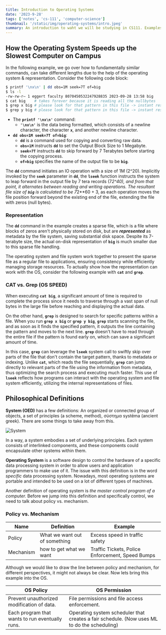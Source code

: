 ```yaml
---
title: Introduction to Operating Systems
date: '2023-9-28'
tags: ['notes', 'cs-111', 'computer-science']
thumbnail: '/static/img/operating-systems/intro.jpeg'
summary: An introduction to waht we will be studying in CS111. Examples & Philosophy.
---
```


## How the Operating System Speeds up the Slowest Computer on Campus

In the following example, we go over how to fundamentally similar commands, can take different lengths due to the help of the operating system & representation. Consider the following code block:

```bash
$ printf '\nx\n' | dd obs=1M seek=7T of=big
$ ls -l
-rw-rw-r— 1 eggert faculty 8070450532247928835 2023-09-28 13:58 big
$ cat big    # takes forever because it is reading all the nullbytes
$ grep x big # please look for that pattern in this file -> instant response
$ grep y big # please look for that pattern in this file -> instant response
```

- The **`printf '\nx\n'`** command:
  - **`'\nx\n'`** is the data being formatted, which consists of a newline character, the character **`x`**, and another newline character.
- **`dd obs=1M seek=7T of=big`**:
  - **`dd`** is a command used for copying and converting raw data.
  - **`obs=1M`** instructs **`dd`** to set the Output Block Size to 1 Megabyte.
  - **`seek=7T`** instructs **`dd`** to skip forward by 7 Terabytes before starting the copying process.
  - **`of=big`** specifies the name of the output file to be **`big`**.

The **`dd`** command initiates an IO operation with a size of 1M (2^20). Implicitly invoked by the **`seek`** parameter in **`dd`**, the **`lseek`** function instructs the system to leap forward in the output file by 7 tera records (7*2^40), and from that point, it alternates between reading and writing operations. The resultant file size of **`big`** is calculated to be 7*2\*\*60 + 3, as each operation moves the file position forward beyond the existing end of the file, extending the file with zeros (null bytes).

### Representation

The **`dd`** command in the example creates a sparse file, which is a file where blocks of zeros aren't physically stored on disk, but are **_represented_** as metadata by the file system, saving substantial disk space. Despite its 7-terabyte size, the actual on-disk representation of **`big`** is much smaller due to this sparse file handling.

The operating system and file system work together to present the sparse file as a regular file to applications, ensuring consistency while efficiently managing storage resources. To actually show how the representation can work with the OS, consider the following example with **`cat`** and **`grep`**.

### CAT vs. Grep (OS SPEED)

When executing **`cat big`**, a significant amount of time is required to complete the process since it needs to traverse through a vast span of null bytes in the large file before reaching and displaying the actual data.

On the other hand, **`grep`** is designed to search for specific patterns within a file. When you run **`grep x big`** or **`grep y big`**, **`grep`** starts scanning the file, and as soon as it finds the specified pattern, it outputs the line containing the pattern and moves to the next line. **`grep`** doesn't have to read through the entire file if the pattern is found early on, which can save a significant amount of time.

In this case, **`grep`** can leverage the **`lseek`** system call to swiftly skip over parts of the file that don't contain the target pattern, thanks to metadata or indexing. Unlike **`cat`**, which reads the file sequentially, **`grep`** can jump directly to relevant parts of the file using the information from metadata, thus optimizing the search process and executing much faster. This use of **`lseek`** reflects how programs can interact with the operating system and file system efficiently, utilizing the internal representations of files.

## Philosophical Definitions

**System (OED)** has a few definitions: An organized or connected group of objects, a set of principles (a scheme, method), σύστημα systēma (ancient greek). There are some things to take away from this.

![System](https://leadstaracademy.com/wp-content/uploads/2020/09/system-characteristics.jpg)

In a way, a system embodies a set of underlying principles. Each system consists of interlinked components, and these components could encapsulate other systems within them.

**Operating System** is a software design to control the hardware of a specific data processing system in order to allow users and application programmers to make use of it. The issue with this definition is in the word _specific_ data processing system. Nowadays, most operating systems are portable and intended to be used on a lot of different types of machines.

Another definition of operating system is _the master control program of a computer._ Before we jump into this definition and specifically control, we need to talk about policy vs. mechanism.

### Policy vs. Mechanism

| Name      | Definition                    | Example                                          |
| --------- | ----------------------------- | ------------------------------------------------ |
| Policy    | What we want out of something | Excess speed in traffic safety                   |
| Mechanism | how to get what we want       | Traffic Tickets, Police Enforcement, Speed Bumps |

Although we would like to draw the line between policy and mechanism, for different perspectives, it might not always be clear. Now lets bring this example into the OS.

| OS Policy                                       | OS Permission                                                                               |
| ----------------------------------------------- | ------------------------------------------------------------------------------------------- |
| Prevent unauthorized modification of data.      | File permissions and file access enforcement.                                               |
| Each program that wants to run eventually runs. | Operating system scheduler that creates a fair schedule. (Now uses ML to do the scheduling) |
